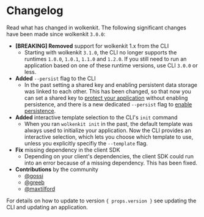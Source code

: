 
# Changelog

Read what has changed in wolkenkit. The following significant changes have been made since wolkenkit `3.0.0`:

- **[BREAKING] Removed** support for wolkenkit 1.x from the CLI
  - Starting with wolkenkit `3.1.0`, the CLI no longer supports the runtimes `1.0.0`, `1.0.1`, `1.1.0` and `1.2.0`. If you still need to run an application based on one of these runtime versions, use CLI `3.0.0` or less.
- **Added** `--persist` flag to the CLI
  - In the past setting a shared key and enabling persistent data storage was linked to each other. This has been changed, so that now you can set a shared key to [protect your application](../../../reference/using-the-cli/protecting-an-application/) without enabling persistence, and there is a new dedicated `--persist` flag to [enable persistence](../../../reference/using-the-cli/storing-data-permanently/).
- **Added** interactive template selection to the CLI's `init` command
  - When you ran `wolkenkit init` in the past, the default template was always used to initialize your application. Now the CLI provides an interactive selection, which lets you choose which template to use, unless you explicitly specifiy the `--template` flag.
- **Fix** missing dependency in the client SDK
  - Depending on your client's dependencies, the client SDK could run into an error because of a missing dependency. This has been fixed.
- **Contributions** by the community
  - [@gossi](https://github.com/gossi)
  - [@greeb](https://github.com/greeb)
  - [@maxtilford](https://github.com/maxtilford)

<p>
  For details on how to update to version <Code type='inline'>{ props.version }</Code> see <Link href='../../../getting-started/updating-wolkenkit/updating-the-cli/'>updating the CLI</Link> and <Link href='../../../getting-started/updating-wolkenkit/updating-an-application/'>updating an application</Link>.
</p>
